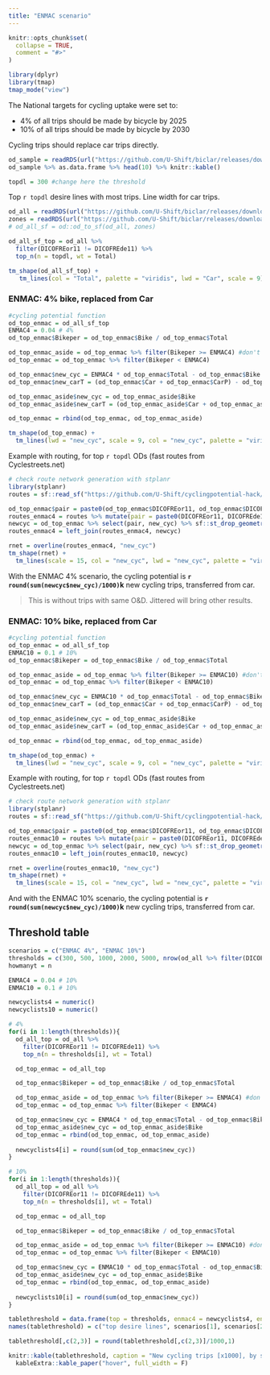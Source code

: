 ```yaml
---
title: "ENMAC scenario"
---
```


```r
knitr::opts_chunk$set(
  collapse = TRUE,
  comment = "#>"
)
```

```r
library(dplyr)
library(tmap)
tmap_mode("view")
```

The National targets for cycling uptake were set to:

-   4% of all trips should be made by bicycle by 2025
-   10% of all trips should be made by bicycle by 2030

Cycling trips should replace car trips directly.

```r
od_sample = readRDS(url("https://github.com/U-Shift/biclar/releases/download/0.0.1/od_sample.Rds"))
od_sample %>% as.data.frame %>% head(10) %>% knitr::kable()
```


```r
topdl = 300 #change here the threshold
```

Top `r topdl` desire lines with most trips. Line width for car trips.

```r
od_all = readRDS(url("https://github.com/U-Shift/biclar/releases/download/0.0.1/TRIPSmode_freguesias.Rds"))
zones = readRDS(url("https://github.com/U-Shift/biclar/releases/download/0.0.1/FREGUESIASgeo.Rds"))
# od_all_sf = od::od_to_sf(od_all, zones)

od_all_sf_top = od_all %>% 
  filter(DICOFREor11 != DICOFREde11) %>% 
  top_n(n = topdl, wt = Total)

tm_shape(od_all_sf_top) +
   tm_lines(col = "Total", palette = "viridis", lwd = "Car", scale = 9)
```

### ENMAC: 4% bike, replaced from Car

```r
#cycling potential function
od_top_enmac = od_all_sf_top
ENMAC4 = 0.04 # 4%
od_top_enmac$Bikeper = od_top_enmac$Bike / od_top_enmac$Total

od_top_enmac_aside = od_top_enmac %>% filter(Bikeper >= ENMAC4) #don't mess with the ones that already reach target
od_top_enmac = od_top_enmac %>% filter(Bikeper < ENMAC4)

od_top_enmac$new_cyc = ENMAC4 * od_top_enmac$Total - od_top_enmac$Bike
od_top_enmac$new_carT = (od_top_enmac$Car + od_top_enmac$CarP) - od_top_enmac$new_cyc

od_top_enmac_aside$new_cyc = od_top_enmac_aside$Bike
od_top_enmac_aside$new_carT = (od_top_enmac_aside$Car + od_top_enmac_aside$CarP)

od_top_enmac = rbind(od_top_enmac, od_top_enmac_aside)

```

```r
tm_shape(od_top_enmac) +
  tm_lines(lwd = "new_cyc", scale = 9, col = "new_cyc", palette = "viridis")
```

Example with routing, for top `r topdl` ODs
(fast routes from Cyclestreets.net)

```r
# check route network generation with stplanr
library(stplanr)
routes = sf::read_sf("https://github.com/U-Shift/cyclingpotential-hack/releases/download/2.0.0/routes_fast.geojson")

od_top_enmac$pair = paste0(od_top_enmac$DICOFREor11, od_top_enmac$DICOFREde11)
routes_enmac4 = routes %>% mutate(pair = paste0(DICOFREor11, DICOFREde11)) %>% filter(pair %in% od_top_enmac$pair)
newcyc = od_top_enmac %>% select(pair, new_cyc) %>% sf::st_drop_geometry() %>% mutate(new_cyc = round(new_cyc))
routes_enmac4 = left_join(routes_enmac4, newcyc)

rnet = overline(routes_enmac4, "new_cyc") 
tm_shape(rnet) +
  tm_lines(scale = 15, col = "new_cyc", lwd = "new_cyc", palette = "viridis")

```

With the ENMAC 4% scenario, the cycling potential is **`r round(sum(newcyc$new_cyc)/1000)`k** new cycling trips, transferred from car.


> This is without trips with same O&D. Jittered will bring other results.

### ENMAC: 10% bike, replaced from Car

```r
#cycling potential function
od_top_enmac = od_all_sf_top
ENMAC10 = 0.1 # 10%
od_top_enmac$Bikeper = od_top_enmac$Bike / od_top_enmac$Total

od_top_enmac_aside = od_top_enmac %>% filter(Bikeper >= ENMAC10) #don't mess with the ones that already reach target
od_top_enmac = od_top_enmac %>% filter(Bikeper < ENMAC10)

od_top_enmac$new_cyc = ENMAC10 * od_top_enmac$Total - od_top_enmac$Bike
od_top_enmac$new_carT = (od_top_enmac$Car + od_top_enmac$CarP) - od_top_enmac$new_cyc

od_top_enmac_aside$new_cyc = od_top_enmac_aside$Bike
od_top_enmac_aside$new_carT = (od_top_enmac_aside$Car + od_top_enmac_aside$CarP)

od_top_enmac = rbind(od_top_enmac, od_top_enmac_aside)

```

```r
tm_shape(od_top_enmac) +
  tm_lines(lwd = "new_cyc", scale = 9, col = "new_cyc", palette = "viridis")
```

Example with routing, for top `r topdl` ODs
(fast routes from Cyclestreets.net)

```r
# check route network generation with stplanr
library(stplanr)
routes = sf::read_sf("https://github.com/U-Shift/cyclingpotential-hack/releases/download/2.0.0/routes_fast.geojson")

od_top_enmac$pair = paste0(od_top_enmac$DICOFREor11, od_top_enmac$DICOFREde11)
routes_enmac10 = routes %>% mutate(pair = paste0(DICOFREor11, DICOFREde11)) %>% filter(pair %in% od_top_enmac$pair)
newcyc = od_top_enmac %>% select(pair, new_cyc) %>% sf::st_drop_geometry() %>% mutate(new_cyc = round(new_cyc))
routes_enmac10 = left_join(routes_enmac10, newcyc)

rnet = overline(routes_enmac10, "new_cyc") 
tm_shape(rnet) +
  tm_lines(scale = 15, col = "new_cyc", lwd = "new_cyc", palette = "viridis")

```

And with the ENMAC 10% scenario, the cycling potential is **`r round(sum(newcyc$new_cyc)/1000)`k** new cycling trips, transferred from car.

## Threshold table

```r
scenarios = c("ENMAC 4%", "ENMAC 10%")
thresholds = c(300, 500, 1000, 2000, 5000, nrow(od_all %>% filter(DICOFREor11 != DICOFREde11)))
howmanyt = n

ENMAC4 = 0.04 # 10%
ENMAC10 = 0.1 # 10%

newcyclists4 = numeric()
newcyclists10 = numeric()

# 4%
for(i in 1:length(thresholds)){
  od_all_top = od_all %>% 
    filter(DICOFREor11 != DICOFREde11) %>% 
    top_n(n = thresholds[i], wt = Total)

  od_top_enmac = od_all_top

  od_top_enmac$Bikeper = od_top_enmac$Bike / od_top_enmac$Total

  od_top_enmac_aside = od_top_enmac %>% filter(Bikeper >= ENMAC4) #don't mess with the ones that already reach target
  od_top_enmac = od_top_enmac %>% filter(Bikeper < ENMAC4)

  od_top_enmac$new_cyc = ENMAC4 * od_top_enmac$Total - od_top_enmac$Bike
  od_top_enmac_aside$new_cyc = od_top_enmac_aside$Bike
  od_top_enmac = rbind(od_top_enmac, od_top_enmac_aside)
  
  newcyclists4[i] = round(sum(od_top_enmac$new_cyc))
}

# 10%
for(i in 1:length(thresholds)){
  od_all_top = od_all %>% 
    filter(DICOFREor11 != DICOFREde11) %>% 
    top_n(n = thresholds[i], wt = Total)

  od_top_enmac = od_all_top

  od_top_enmac$Bikeper = od_top_enmac$Bike / od_top_enmac$Total

  od_top_enmac_aside = od_top_enmac %>% filter(Bikeper >= ENMAC10) #don't mess with the ones that already reach target
  od_top_enmac = od_top_enmac %>% filter(Bikeper < ENMAC10)

  od_top_enmac$new_cyc = ENMAC10 * od_top_enmac$Total - od_top_enmac$Bike
  od_top_enmac_aside$new_cyc = od_top_enmac_aside$Bike
  od_top_enmac = rbind(od_top_enmac, od_top_enmac_aside)
  
  newcyclists10[i] = round(sum(od_top_enmac$new_cyc))
}

tablethreshold = data.frame(top = thresholds, enmac4 = newcyclists4, enmac10 = newcyclists10)
names(tablethreshold) = c("top desire lines", scenarios[1], scenarios[2])

tablethreshold[,c(2,3)] = round(tablethreshold[,c(2,3)]/1000,1)

knitr::kable(tablethreshold, caption = "New cycling trips [x1000], by scenario and top desire lines threshold") %>%
  kableExtra::kable_paper("hover", full_width = F)

```

